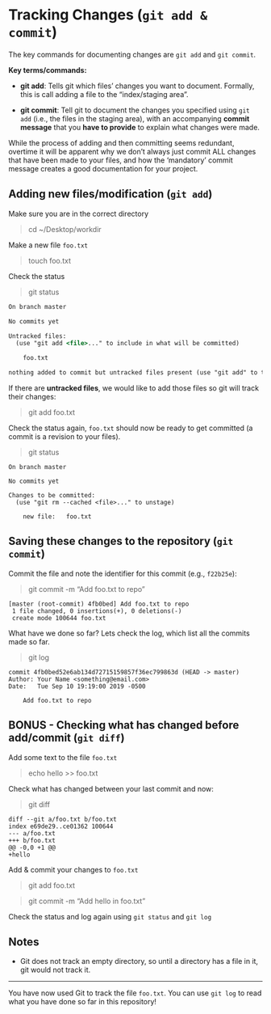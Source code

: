 # Tracking Changes (`git add & commit`)

The key commands for documenting changes are `git add` and `git commit`.

**Key terms/commands:** 

* **git add**: Tells git which files' changes you want to document. Formally, this is call adding a file to the "index/staging area".

* **git commit**: Tell git to document the changes you specified using `git add` (i.e., the files in the staging area), with an accompanying **commit message** that you **have to provide** to explain what changes were made. 

While the process of adding and then committing seems redundant, overtime it will be apparent why we don't always just commit ALL changes that have been made to your files, and how the 'mandatory' commit message creates a good documentation for your project.

## Adding new files/modification (`git add`)

Make sure you are in the correct directory

> cd ~/Desktop/workdir

Make a new file `foo.txt`

> touch foo.txt

Check the status

> git status

```.html
On branch master

No commits yet

Untracked files:
  (use "git add <file>..." to include in what will be committed)

	foo.txt

nothing added to commit but untracked files present (use "git add" to track)
```

If there are **untracked files**, we would like to add those files so git will track their changes:

> git add foo.txt

Check the status again, `foo.txt` should now be ready to get committed (a commit is a revision to your files).

> git status

```
On branch master

No commits yet

Changes to be committed:
  (use "git rm --cached <file>..." to unstage)

	new file:   foo.txt
```

## Saving these changes to the repository (`git commit`)

Commit the file and note the identifier for this commit (e.g., `f22b25e`):

> git commit -m "Add foo.txt to repo"

```
[master (root-commit) 4fb0bed] Add foo.txt to repo
 1 file changed, 0 insertions(+), 0 deletions(-)
 create mode 100644 foo.txt
```

What have we done so far? Lets check the log, which list all the commits made so far. 

> git log

```
commit 4fb0bed52e6ab134d72715159857f36ec799863d (HEAD -> master)
Author: Your Name <something@email.com>
Date:   Tue Sep 10 19:19:00 2019 -0500

    Add foo.txt to repo
```

## BONUS - Checking what has changed before add/commit (`git diff`) {-}
Add some text to the file `foo.txt`

> echo hello >> foo.txt

Check what has changed between your last commit and now:

> git diff

```
diff --git a/foo.txt b/foo.txt
index e69de29..ce01362 100644
--- a/foo.txt
+++ b/foo.txt
@@ -0,0 +1 @@
+hello
```

Add & commit your changes to `foo.txt`

> git add foo.txt

> git commit -m "Add hello in foo.txt"

Check the status and log again using `git status` and `git log`

##  Notes {-}

* Git does not track an empty directory, so until a directory has a file in it, git would not track it. 

***
You have now used Git to track the file `foo.txt`. You can use `git log` to read what you have done so far in this repository!
